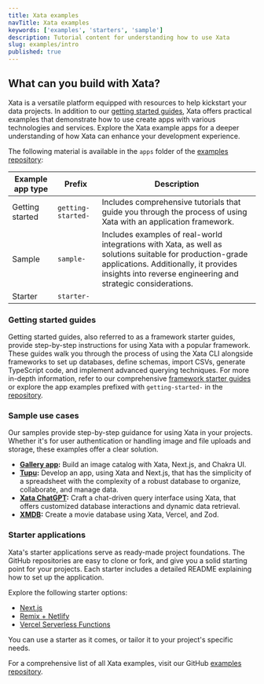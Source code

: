 ```yaml
---
title: Xata examples
navTitle: Xata examples
keywords: ['examples', 'starters', 'sample']
description: Tutorial content for understanding how to use Xata
slug: examples/intro
published: true
---
```


## What can you build with Xata?

Xata is a versatile platform equipped with resources to help kickstart your data projects. In addition to our [getting started guides](/docs/getting-started/intro), Xata offers practical examples that demonstrate how to use create apps with various technologies and services. Explore the Xata example apps for a deeper understanding of how Xata can enhance your development experience.

The following material is available in the `apps` folder of the [examples repository](https://github.com/xataio/examples/tree/main/apps):

| Example app type | Prefix             | Description                                                                                                                                                                                                        |
| ---------------- | ------------------ | ------------------------------------------------------------------------------------------------------------------------------------------------------------------------------------------------------------------ |
| Getting started  | `getting-started-` | Includes comprehensive tutorials that guide you through the process of using Xata with an application framework.                                                                                                   |
| Sample           | `sample-`          | Includes examples of real-world integrations with Xata, as well as solutions suitable for production-grade applications. Additionally, it provides insights into reverse engineering and strategic considerations. |
| Starter          | `starter-`         |                                                                                                                                                                                                                    |

### Getting started guides

Getting started guides, also referred to as a framework starter guides, provide step-by-step instructions for using Xata with a popular framework. These guides walk you through the process of using the Xata CLI alongside frameworks to set up databases, define schemas, import CSVs, generate TypeScript code, and implement advanced querying techniques. For more in-depth information, refer to our comprehensive [framework starter guides](/docs/getting-started/intro) or explore the app examples prefixed with `getting-started-` in the [repository](https://github.com/xataio/examples/tree/main/apps).

### Sample use cases

Our samples provide step-by-step guidance for using Xata in your projects. Whether it's for user authentication or handling image and file uploads and storage, these examples offer a clear solution.

- **[Gallery app](/docs/examples/gallery-app):** Build an image catalog with Xata, Next.js, and Chakra UI.
- **[Tupu](/docs/examples/tupu):** Develop an app, using Xata and Next.js, that has the simplicity of a spreadsheet with the complexity of a robust database to organize, collaborate, and manage data.
- **[Xata ChatGPT](/docs/examples/xata-chatgpt):** Craft a chat-driven query interface using Xata, that offers customized database interactions and dynamic data retrieval.
- **[XMDB](/docs/examples/xmdb):** Create a movie database using Xata, Vercel, and Zod.

### Starter applications

Xata's starter applications serve as ready-made project foundations. The GitHub repositories are easy to clone or fork, and give you a solid starting point for your projects. Each starter includes a detailed README explaining how to set up the application.

Explore the following starter options:

- [Next.js](https://github.com/vercel/next.js/tree/canary/examples/with-xata)
- [Remix + Netlify](https://github.com/xataio/examples/tree/main/apps/starter-remix-netlify)
- [Vercel Serverless Functions](https://github.com/xataio/examples/tree/main/apps/starter-vercel-serverless-functions)

You can use a starter as it comes, or tailor it to your project's specific needs.

For a comprehensive list of all Xata examples, visit our GitHub [examples repository](https://github.com/xataio/examples/tree/main/apps).
